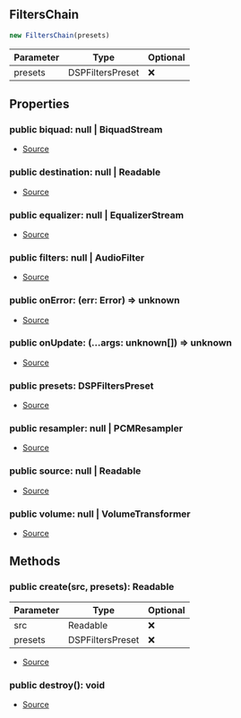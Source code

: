 ## FiltersChain


```typescript
new FiltersChain(presets)
```
| Parameter | Type | Optional |
| ----------- | ----------- | ----------- |
| presets | DSPFiltersPreset | ❌ |


## Properties
### public biquad: null \| BiquadStream
- [Source](https://github.com/Androz2091/discord-player/blob/e5339f1/packages/equalizer/src/FiltersChainBuilder.ts#L18)
### public destination: null \| Readable
- [Source](https://github.com/Androz2091/discord-player/blob/e5339f1/packages/equalizer/src/FiltersChainBuilder.ts#L21)
### public equalizer: null \| EqualizerStream
- [Source](https://github.com/Androz2091/discord-player/blob/e5339f1/packages/equalizer/src/FiltersChainBuilder.ts#L16)
### public filters: null \| AudioFilter
- [Source](https://github.com/Androz2091/discord-player/blob/e5339f1/packages/equalizer/src/FiltersChainBuilder.ts#L17)
### public onError: (err: Error) => unknown
- [Source](https://github.com/Androz2091/discord-player/blob/e5339f1/packages/equalizer/src/FiltersChainBuilder.ts#L24)
### public onUpdate: (...args: unknown\[]) => unknown
- [Source](https://github.com/Androz2091/discord-player/blob/e5339f1/packages/equalizer/src/FiltersChainBuilder.ts#L23)
### public presets: DSPFiltersPreset
- [Source](https://github.com/Androz2091/discord-player/blob/e5339f1/packages/equalizer/src/FiltersChainBuilder.ts#L26)
### public resampler: null \| PCMResampler
- [Source](https://github.com/Androz2091/discord-player/blob/e5339f1/packages/equalizer/src/FiltersChainBuilder.ts#L20)
### public source: null \| Readable
- [Source](https://github.com/Androz2091/discord-player/blob/e5339f1/packages/equalizer/src/FiltersChainBuilder.ts#L22)
### public volume: null \| VolumeTransformer
- [Source](https://github.com/Androz2091/discord-player/blob/e5339f1/packages/equalizer/src/FiltersChainBuilder.ts#L19)

## Methods
### public create(src, presets): Readable
| Parameter | Type | Optional |
| ----------- | ----------- | ----------- |
| src | Readable | ❌ |
| presets | DSPFiltersPreset | ❌ |


- [Source](https://github.com/Androz2091/discord-player/blob/e5339f1/packages/equalizer/src/FiltersChainBuilder.ts#L28)
### public destroy(): void
- [Source](https://github.com/Androz2091/discord-player/blob/e5339f1/packages/equalizer/src/FiltersChainBuilder.ts#L64)